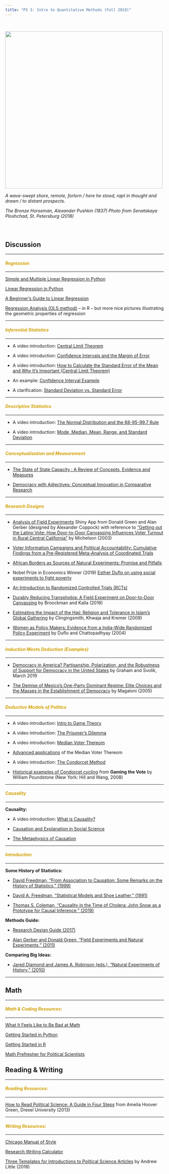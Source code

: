 ```yaml
---
title: "PS 3: Intro to Quantitative Methods (Fall 2019)"
---
```


<br>

<img align="center" src="images/horse.jpg" width = "500">

*A wave-swept shore, remote, forlorn / here he stood, rapt in thought and drawn / to distant prospects.*

*The Bronze Horseman, Alexander Pushkin (1837) Photo from Senatskaya Ploshchad, St. Petersburg (2018)*

<br>

# {.tabset .tabset-fade}

## Discussion

---

<font color="#d2a107"><h4>*Regression*</h4></font>

---

[Simple and Multiple Linear Regression in Python](https://towardsdatascience.com/simple-and-multiple-linear-regression-in-python-c928425168f9)

[Linear Regression in Python](https://realpython.com/linear-regression-in-python/)

[A Beginner’s Guide to Linear Regression](https://towardsdatascience.com/a-beginners-guide-to-linear-regression-in-python-with-scikit-learn-83a8f7ae2b4f)

[Regression Analysis (OLS method)](https://mgimond.github.io/Stats-in-R/regression.html) -- in R -- but more nice pictures illustrating the geometric properties of regression

---

<font color="#d2a107"><h4>*Inferential Statistics*</h4></font>

---

* A video introduction: [Central Limit Theorem](https://vimeo.com/75089338)

* A video introduction: [Confidence Intervals and the Margin of Error](https://www.youtube.com/watch?v=hlM7zdf7zwU)

* A video introduction: [How to Calculate the Standard Error of the Mean and Why It's Important (Central Limit Theorem)](https://www.youtube.com/watch?v=Gak9AxlV1NI)

* An example: [Confidence Interval Example](https://www.youtube.com/watch?v=SeQeYVJZ2gE)

* A clarification: [Standard Deviation vs. Standard Error](https://www.youtube.com/watch?v=A82brFpdr9g)

---

<font color="#d2a107"><h4>*Descriptive Statistics*</h4></font>

---

* A video introduction: [The Normal Distribution and the 68-95-99.7 Rule](https://www.youtube.com/watch?v=mtbJbDwqWLE)

* A video introduction: [Mode, Median, Mean, Range, and Standard Deviation](https://www.youtube.com/watch?v=mk8tOD0t8M0)

---

<font color="#d2a107"><h4>*Conceptualization and Measurement*</h4></font>

---

* [The State of State Capacity : A Review of Concepts, Evidence and Measures](https://ideas.repec.org/p/unm/unumer/2013053.html)

* [Democracy with Adjectives: Conceptual Innovation in Comparative Research](https://www.jstor.org/stable/25054009?seq=1#metadata_info_tab_contents)

---

<font color="#d2a107"><h4>*Research Designs*</h4></font>

---

* [Analysis of Field Experiments](https://egap.shinyapps.io/gotv-app/) Shiny App from Donald Green and Alan Gerber (designed by Alexander Coppock) with reference to ["Getting out the Latino Vote: How Door-to-Door Canvassing Influences Voter Turnout in Rural Central California"](https://www.jstor.org/stable/3657320?seq=1#metadata_info_tab_contents) by Michelson (2003)

* [Voter Information Campaigns and Political Accountability: Cumulative Findings from a Pre-Registered Meta-Analysis of Coordinated Trials](https://advances.sciencemag.org/content/5/7/eaaw2612)

* [African Borders as Sources of Natural Experiments: Promise and Pitfalls](https://www.cambridge.org/core/journals/political-science-research-and-methods/article/african-borders-as-sources-of-natural-experiments-promise-and-pitfalls/BCEEF369237A7CDA7524760F443CB432)

* Nobel Prize in Economics Winner (2019) [Esther Duflo on using social experiments to fight poverty](https://www.youtube.com/watch?v=0zvrGiPkVcs&t=1s)

* [An Introduction to Randomized Controlled Trials (RCTs)](https://www.youtube.com/watch?v=Wy7qpJeozec)

* [Durably Reducing Transphobia: A Field Experiment on Door-to-Door Canvassing](https://science.sciencemag.org/content/352/6282/220) by Broockman and Kalla (2016)

* [Estimating the Impact of the Hajj: Religion and Tolerance in Islam's Global Gathering](https://www.jstor.org/stable/40506254?seq=1#metadata_info_tab_contents) by Clingingsmith, Khwaja and Kremer (2009)

* [Women as Policy Makers: Evidence from a India-Wide Randomized Policy Experiment](https://economics.mit.edu/files/792) by Duflo and Chattopadhyay (2004)

---

<font color="#d2a107"><h4>*Induction Meets Deduction (Examples)*</h4></font>

---

* [Democracy in America? Partisanship, Polarization, and the Robustness of Support for Democracy in the United States](https://cpb-us-w2.wpmucdn.com/campuspress.yale.edu/dist/6/1038/files/2012/12/Graham-and-Svolik-Democracy-in-America-web-1ngqg71.pdf) by Graham and Svolik, March 2019

* [The Demise of Mexico's One-Party Dominant Regime: Elite Choices and the Masses in the Establishment of Democracy](https://www.cambridge.org/core/books/third-wave-of-democratization-in-latin-america/demise-of-mexicos-oneparty-dominant-regime-elite-choices-and-the-masses-in-the-establishment-of-democracy/E1D4013ACCBE26310D6E728E813593BB) by Magaloni (2005)

---

<font color="#d2a107"><h4>*Deductive Models of Politics*</h4></font>

---

* A video introduction: [Intro to Game Theory](https://www.youtube.com/watch?v=pC--lK8KNwo)

* A video introduction: [The Prisoner's Dilemma](https://www.youtube.com/watch?v=t9Lo2fgxWHw)

* A video introduction: [Median Voter Thereom](https://www.youtube.com/watch?v=1LupYrO_-Cw)

* [Advanced applications](https://ocw.mit.edu/courses/economics/14-75-political-economy-and-economic-development-fall-2012/lecture-notes/MIT14_75F12_Lec6.pdf) of the Median Voter Thereom

* A video introduction: [The Condorcet Method](https://www.youtube.com/watch?v=5RtOCvFqIKk)

* [Historical examples of Condorcet cycling](images/Cycling_Examples.pdf) from __Gaming the Vote__ by William Poundstone (New York: Hill and Wang, 2008)

---

<font color="#d2a107"><h4>*Causality*</h4></font>

---

**Causality:**

* A video introduction: [What is Causality?](https://www.youtube.com/watch?v=eBij0BFc-RM&list=PLcTBLulJV_AKmUTH-nUsxxFyRQoWnUzxU&index=2&t=0s)

* [Causation and Explanation in Social Science](https://www.oxfordhandbooks.com/view/10.1093/oxfordhb/9780199604456.001.0001/oxfordhb-9780199604456-e-049)

* [The Metaphysics of Causation](https://plato.stanford.edu/entries/causation-metaphysics/)

---

<font color="#d2a107"><h4>*Introduction*</h4></font>

---

**Some History of Statistics:**

* [David Freedman, "From Association to Causation: Some Remarks on the History of Statistics," (1999)](https://projecteuclid.org/download/pdf_1/euclid.ss/1009212409)

* [David A. Freedman, "Statistical Models and Shoe Leather," (1991)](http://psychology.okstate.edu/faculty/jgrice/psyc5314/Freedman_1991A.pdf)

* [Thomas S. Coleman, "Causality in the Time of Cholera: John Snow as a Prototype for Causal Inference," (2019)](https://poseidon01.ssrn.com/delivery.php?ID=974110106091099106030104091087018090122078057047002065122085028091105005018030074096060017121055126111014099108127002113106004041053089019092103124025094108027091048084032084008020070009074028102070089116098121076096071084104030074123111075125118081&EXT=pdf)

**Methods Guide:**

* [Research Design Guide (2017)](https://t.co/LKF218UfqP)

* [Alan Gerber and Donald Green, "Field Experiments and Natural Experiments," (2011)](http://www.oxfordhandbooks.com/view/10.1093/oxfordhb/9780199286546.001.0001/oxfordhb-9780199286546-e-15)

**Comparing Big Ideas:**

* [Jared Diamond and James A. Robinson (eds.), "Natural Experiments of History," (2010)](https://books.google.ru/books?id=0-Z0LMVOaaAC&printsec=frontcover#v=onepage&q&f=false)

---

## Math

---

<font color="#d2a107"><h4>*Math & Coding Resources:*</h4></font>

---

[What It Feels Like to Be Bad at Math](https://mathwithbaddrawings.com/2013/04/25/were-all-bad-at-math-1-i-feel-stupid-too/)

[Getting Started in Python](https://ds-modules.github.io/modules-textbook/introduction/ds-intro.html)

[Getting Started in R](http://edrub.in/ARE212/notes.html)

[Math Prefresher for Political Scientists](https://bookdown.org/mjschwenzfeier/prefresher/)

## Reading & Writing

---

<font color="#d2a107"><h4>*Reading Resources:*</h4></font>

---

[How to Read Political Science: A Guide in Four Steps](https://www.ameliahoovergreen.com/uploads/9/3/0/9/93091546/howtoread.pdf) from Amelia Hoover Green, Drexel University (2013)

---

<font color="#d2a107"><h4>*Writing Resources:*</h4></font>

---

[Chicago Manual of Style](https://owl.purdue.edu/owl/research_and_citation/chicago_manual_17th_edition/chicago_manual_of_style_17th_edition.html)

[Research Writing Calculator](https://www.lib.umn.edu/ac/research-paper?d=2018-10-09.2018-11-20)

[Three Templates for Introductions to Political Science Articles](http://www.andrewtlittle.com/papers/little_intros.pdf) by Andrew Little (2016)